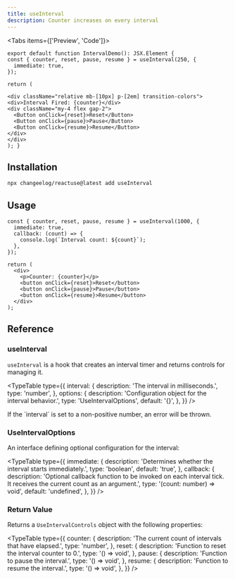 ```yaml
---
title: useInterval
description: Counter increases on every interval
---
```


<Tabs items={['Preview', 'Code']}>
  <Tab value="Preview">
    <IntervalDemo />
  </Tab>
  ```tsx tab="Code"
  export default function IntervalDemo(): JSX.Element {
  const { counter, reset, pause, resume } = useInterval(250, {
    immediate: true,
  });

return (

<div className="relative mb-[10px] p-[2em] transition-colors">
  <div>Interval Fired: {counter}</div>
  <div className="my-4 flex gap-2">
    <Button onClick={reset}>Reset</Button>
    <Button onClick={pause}>Pause</Button>
    <Button onClick={resume}>Resume</Button>
  </div>
</div>
); }

````
</Tabs>

## Installation

```bash
npx changeelog/reactuse@latest add useInterval
````

## Usage

```tsx
const { counter, reset, pause, resume } = useInterval(1000, {
  immediate: true,
  callback: (count) => {
    console.log(`Interval count: ${count}`);
  },
});

return (
  <div>
    <p>Counter: {counter}</p>
    <button onClick={reset}>Reset</button>
    <button onClick={pause}>Pause</button>
    <button onClick={resume}>Resume</button>
  </div>
);
```

## Reference

### useInterval

`useInterval` is a hook that creates an interval timer and returns controls for managing it.

<TypeTable
  type={{
    interval: {
      description: 'The interval in milliseconds.',
      type: 'number',
    },
    options: {
      description: 'Configuration object for the interval behavior.',
      type: 'UseIntervalOptions',
      default: '{}',
    },
  }}
/>

<Callout title="Note">
  If the `interval` is set to a non-positive number, an error will be thrown.
</Callout>

### UseIntervalOptions

An interface defining optional configuration for the interval:

<TypeTable
  type={{
    immediate: {
      description: 'Determines whether the interval starts immediately.',
      type: 'boolean',
      default: 'true',
    },
    callback: {
      description:
        'Optional callback function to be invoked on each interval tick. It receives the current count as an argument.',
      type: '(count: number) => void',
      default: 'undefined',
    },
  }}
/>

### Return Value

Returns a `UseIntervalControls` object with the following properties:

<TypeTable
  type={{
    counter: {
      description: 'The current count of intervals that have elapsed.',
      type: 'number',
    },
    reset: {
      description: 'Function to reset the interval counter to 0.',
      type: '() => void',
    },
    pause: {
      description: 'Function to pause the interval.',
      type: '() => void',
    },
    resume: {
      description: 'Function to resume the interval.',
      type: '() => void',
    },
  }}
/>

